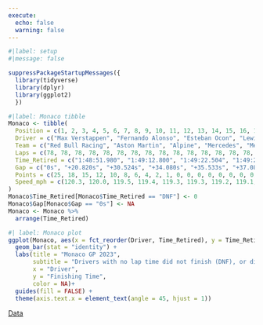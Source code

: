 ```yaml
---
execute:
  echo: false
  warning: false
---
```


```r
#|label: setup
#|message: false

suppressPackageStartupMessages({
  library(tidyverse)
  library(dplyr)
  library(ggplot2)
  })
```

```r
#|label: Monaco tibble
Monaco <- tibble(
  Position = c(1, 2, 3, 4, 5, 6, 7, 8, 9, 10, 11, 12, 13, 14, 15, 16, 17, 18, 19, 20),
  Driver = c("Max Verstappen", "Fernando Alonso", "Esteban Ocon", "Lewis Hamilton", "George Russell", "Charles Leclerc", "Pierre Gasly", "Carlos Sainz", "Lando Norris", "Oscar Piastri", "Valtteri Bottas", "Nyck de Vries", "Zhou Guanyu", "Alex Albon", "Yuki Tsunoda", "Sergio Perez", "Nico Hülkenberg", "Lance Stroll", "Logan Sargeant", "Kevin Magnussen"),
  Team = c("Red Bull Racing", "Aston Martin", "Alpine", "Mercedes", "Mercedes", "Ferrari", "Alpine", "Ferrari", "McLaren", "McLaren", "Alfa Romeo", "RB", "Alfa Romeo", "Williams", "RB", "Red Bull Racing", "Haas", "Aston Martin", "Williams", "Haas"),
  Laps = c(78, 78, 78, 78, 78, 78, 78, 78, 78, 78, 78, 78, 78, 78, 78, 78, 78, 78, 78, 78),
  Time_Retired = c("1:48:51.980", "1:49:12.800", "1:49:22.504", "1:49:26.060", "1:49:27.513", "1:49:29.061", "1:49:30.132", "1:49:31.621", "1:49:32.925", "1:49:34.312", "1:49:35.545", "1:49:36.759", "1:49:38.189", "1:49:40.109", "1:49:41.215", "1:49:42.398", "1:49:43.549", "1:49:45.759", "1:49:47.189", "1:49:48.569"),
  Gap = c("0s", "+20.820s", "+30.524s", "+34.080s", "+35.533s", "+37.081s", "+38.132s", "+39.621s", "+40.925s", "+42.312s", "+43.545s", "+44.759s", "+46.189s", "+48.109s", "+49.215s", "+50.398s", "+51.549s", "+53.759s", "+55.189s", "+56.569s"),
  Points = c(25, 18, 15, 12, 10, 8, 6, 4, 2, 1, 0, 0, 0, 0, 0, 0, 0, 0, 0, 0),
  Speed_mph = c(120.3, 120.0, 119.5, 119.4, 119.3, 119.3, 119.2, 119.1, 119.0, 118.9, 118.8, 118.8, 118.7, 118.7, 118.6, 118.5, 118.5, 118.4, 118.3, 118.2)
)
Monaco$Time_Retired[Monaco$Time_Retired == "DNF"] <- 0
Monaco$Gap[Monaco$Gap == "0s"] <- NA
Monaco <- Monaco %>%
  arrange(Time_Retired)
```

```r
#| label: Monaco plot
ggplot(Monaco, aes(x = fct_reorder(Driver, Time_Retired), y = Time_Retired, fill = Driver)) +
  geom_bar(stat = "identity") +
  labs(title = "Monaco GP 2023",
       subtitle = "Drivers with no lap time did not finish (DNF), or did not start (DNS)",
       x = "Driver",
       y = "Finishing Time",
       color = NA)+
  guides(fill = FALSE) +
  theme(axis.text.x = element_text(angle = 45, hjust = 1))
```
[Data](https://www.motorsport.com/f1/results/2023/monaco-gp-625296/)